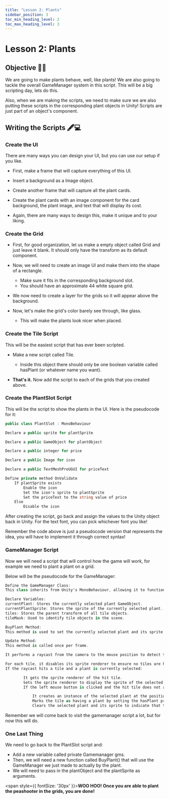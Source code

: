 ---
title: "Lesson 2: Plants"
sidebar_position: 3
toc_min_heading_level: 2
toc_max_heading_level: 3
---

# Lesson 2: Plants

## Objective 🧐🗿

We are going to make plants behave, well, like plants! We are also going to tackle the overall GameManager system in this script. This will be a big scripting day, lets do this. 

Also, when we are making the scripts, we need to make sure we are also putting these scripts in the corresponding plant objects in Unity! Scripts are just part of an object's component. 

## Writing the Scripts 🖋️💻

### Create the UI
    
There are many ways you can design your UI, but you can use our setup if you like. 

- First, make a frame that will capture everything of this UI. 

- Insert a background as a Image object.

- Create another frame that will capture all the plant cards.

- Create the plant cards with an image component for the card background, the plant image, and text that will display its cost. 

- Again, there are many ways to design this, make it unique and to your liking. 

### Create the Grid
    
- First, for good organization, let us make a empty object called Grid and just leave it blank. It should only have the transform as its default component. 

- Now, we will need to create an image UI and make them into the shape of a rectangle.
    - Make sure it fits in the corresponding background slot.
    - You should have an approximate 44 white square grid.

- We now need to create a layer for the grids so it will appear above the background. 

- Now, let's make the grid's color barely see through, like glass.
    - This will make the plants look nicer when placed.

### Create the Tile Script

This will be the easiest script that has ever been scripted. 

- Make a new script called Tile.
    - Inside this object there should only be one boolean variable called hasPlant (or whatever name you want).

- **That's it.** Now add the script to each of the grids that you created above. 
    

### Create the PlantSlot Script

This will be the script to show the plants in the UI. Here is the pseudocode for it:

```csharp
public class PlantSlot : MonoBehaviour

Declare a public sprite for plantSprite

Declare a public GameObject for plantObject

Declare a public integer for price

Declare a public Image for icon

Declare a public TextMeshProUGUI for priceText

Define private method OnValidate
    If plantSprite exists
        Enable the icon
        Set the icon's sprite to plantSprite
        Set the priceText to the string value of price
    Else
        Disable the icon
```

After creating the script, go back and assign the values to the Unity object back in Unity. For the text font, you can pick whichever font you like!

Remember the code above is just a pseudocode version that represents the idea, you will have to implement it through correct syntax!

### GameManager Script

Now we will need a script that will control how the game will work, for example we need to plant a plant on a grid. 

Below will be the pseudocode for the GameManager:

```csharp
Define the GameManager Class:
This class inherits from Unity's MonoBehaviour, allowing it to function as a component in Unity.

Declare Variables:
currentPlant: Stores the currently selected plant GameObject.
currentPlantSprite: Stores the sprite of the currently selected plant.
tiles: Stores the parent transform of all tile objects.
tileMask: Used to identify tile objects in the scene.

BuyPlant Method:
This method is used to set the currently selected plant and its sprite. It takes two parameters: a plant GameObject and a sprite.

Update Method:
This method is called once per frame.

It performs a raycast from the camera to the mouse position to detect tile objects.

For each tile, it disables its sprite renderer to ensure no tiles are highlighted initially.
If the raycast hits a tile and a plant is currently selected:

        It gets the sprite renderer of the hit tile.
        Sets the sprite renderer to display the sprite of the selected plant and enables it.
        If the left mouse button is clicked and the hit tile does not already have a plant:

            It creates an instance of the selected plant at the position of the hit tile.
            Marks the tile as having a plant by setting the hasPlant property to true.
            Clears the selected plant and its sprite to indicate that the plant has been placed.

```

Remember we will come back to visit the gamemanager script a lot, but for now this will do. 

### One Last Thing

We need to go back to the PlantSlot script and:
- Add a new variable called private Gamemanager gms.
- Then, we will need a new function called BuyPlant() that will use the GameManager we just made to actually by the plant.
- We will need to pass in the plantObject and the plantSprite as arguments. 

<span style={{ fontSize: '30px' }}>**WOO HOO! Once you are able to plant the peashooter in the grids, you are done!**</span>